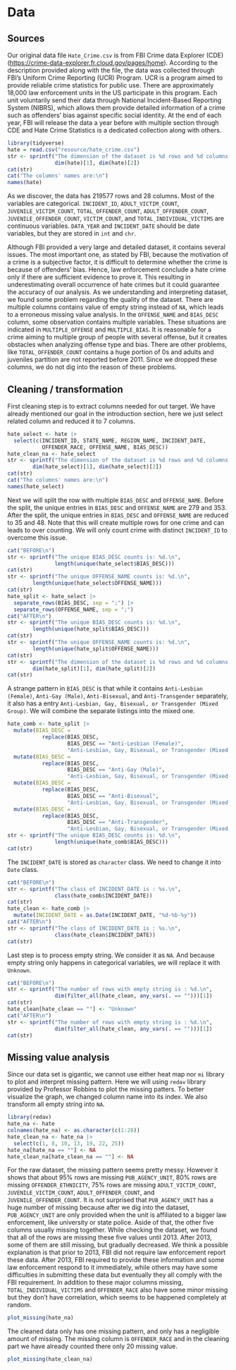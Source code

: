 # Data

## Sources

Our original data file `Hate_Crime.csv` is from FBI Crime data Explorer (CDE) (<https://crime-data-explorer.fr.cloud.gov/pages/home>). According to the description provided along with the file, the data was collected through FBI's Uniform Crime Reporting (UCR) Program. UCR is a program aimed to provide reliable crime statistics for public use. There are approximately 18,000 law enforcement units in the US participate in this program. Each unit voluntarily send their data through National Incident-Based Reporting System (NIBRS), which allows them provide detailed information of a crime such as offenders' bias against specific social identity. At the end of each year, FBI will release the data a year before with multiple section through CDE and Hate Crime Statistics is a dedicated collection along with others.

```r
library(tidyverse)
hate = read.csv("resource/hate_crime.csv")
str <- sprintf("The dimension of the dataset is %d rows and %d columns.\n",
               dim(hate)[1], dim(hate)[2])
cat(str)
cat("The columns' names are:\n")
names(hate)
```

As we discover, the data has 219577 rows and 28 columns. Most of the variables are categorical. `INCIDENT_ID`, `ADULT_VICTIM_COUNT`, `JUVENILE_VICTIM_COUNT`, `TOTAL_OFFENDER_COUNT`, `ADULT_OFFENDER_COUNT`, `JUVENILE_OFFENDER_COUNT`, `VICTIM_COUNT`, and `TOTAL_INDIVIDUAL_VICTIMS` are continuous variables. `DATA_YEAR` and `INCIDENT_DATE` should be date variables, but they are stored in `int` and `chr`.

Although FBI provided a very large and detailed dataset, it contains several issues. The most important one, as stated by FBI, because the motivation of a crime is a subjective factor, it is difficult to determine whether the crime is because of offenders' bias. Hence, law enforcement conclude a hate crime only if there are sufficient evidence to prove it. This resulting in underestimating overall occurrence of hate crimes but it could guarantee the accuracy of our analysis. As we understanding and interpreting dataset, we found some problem regarding the quality of the dataset. There are multiple columns contains value of empty string instead of `NA`, which leads to a erroneous missing value analysis. In the `OFFENSE_NAME` and `BIAS_DESC` column, some observation contains multiple variables. These situations are indicated in `MULTIPLE_OFFENSE` and `MULTIPLE_BIAS`. It is reasonable for a crime aiming to multiple group of people with several offense, but it creates obstacles when analyzing offense type and bias. There are other problems, like `TOTAL_OFFENDER_COUNT` contains a huge portion of 0s and adults and juveniles partition are not reported before 2011. Since we dropped these columns, we do not dig into the reason of these problems.

## Cleaning / transformation

First cleaning step is to extract columns needed for out target. We have already mentioned our goal in the introduction section, here we just select related column and reduced it to 7 columns.

```r
hate_select <- hate |>
  select(c(INCIDENT_ID, STATE_NAME, REGION_NAME, INCIDENT_DATE,
           OFFENDER_RACE, OFFENSE_NAME, BIAS_DESC))
hate_clean_na <- hate_select
str <- sprintf("The dimension of the dataset is %d rows and %d columns.\n", 
        dim(hate_select)[1], dim(hate_select)[2])
cat(str)
cat("The columns' names are:\n")
names(hate_select)
```

Next we will split the row with multiple `BIAS_DESC` and `OFFENSE_NAME`. Before the split, the unique entries in `BIAS_DESC` and `OFFENSE_NAME` are 279 and 353. After the split, the unique entries in `BIAS_DESC` and `OFFENSE_NAME` are reduced to 35 and 48. Note that this will create multiple rows for one crime and can leads to over counting. We will only count crime with distinct `INCIDENT_ID` to overcome this issue.

```r
cat("BEFORE\n")
str <- sprintf("The unique BIAS_DESC counts is: %d.\n",
               length(unique(hate_select$BIAS_DESC)))
cat(str)
str <- sprintf("The unique OFFENSE_NAME counts is: %d.\n",
        length(unique(hate_select$OFFENSE_NAME)))
cat(str)
hate_split <- hate_select |>
  separate_rows(BIAS_DESC, sep = ";") |>
  separate_rows(OFFENSE_NAME, sep = ";")
cat("AFTER\n")
str <- sprintf("The unique BIAS_DESC counts is: %d.\n",
        length(unique(hate_split$BIAS_DESC)))
cat(str)
str <- sprintf("The unique OFFENSE_NAME counts is: %d.\n",
        length(unique(hate_split$OFFENSE_NAME)))
cat(str)
str <- sprintf("The dimension of the dataset is %d rows and %d columns.\n", 
        dim(hate_split)[1], dim(hate_split)[2])
cat(str)
```

A strange pattern in `BIAS_DESC` is that while it contains `Anti-Lesbian (Female)`, `Anti-Gay (Male)`, `Anti-Bisexual`, and `Anti-Transgender` separately, it also has a entry `Anti-Lesbian, Gay, Bisexual, or Transgender (Mixed Group)`. We will combine the separate listings into the mixed one.

```r
hate_comb <- hate_split |>
  mutate(BIAS_DESC =
           replace(BIAS_DESC, 
                   BIAS_DESC == "Anti-Lesbian (Female)",
                   "Anti-Lesbian, Gay, Bisexual, or Transgender (Mixed Group)")) |>
  mutate(BIAS_DESC =
           replace(BIAS_DESC, 
                   BIAS_DESC == "Anti-Gay (Male)",
                   "Anti-Lesbian, Gay, Bisexual, or Transgender (Mixed Group)")) |>
  mutate(BIAS_DESC =
           replace(BIAS_DESC, 
                   BIAS_DESC == "Anti-Bisexual",
                   "Anti-Lesbian, Gay, Bisexual, or Transgender (Mixed Group)")) |>
  mutate(BIAS_DESC =
           replace(BIAS_DESC, 
                   BIAS_DESC == "Anti-Transgender",
                   "Anti-Lesbian, Gay, Bisexual, or Transgender (Mixed Group)"))
str <- sprintf("The unique BIAS_DESC counts is: %d.\n",
               length(unique(hate_comb$BIAS_DESC)))
cat(str)
```

The `INCIDENT_DATE` is stored as `character` class. We need to change it into `Date` class.

```r
cat("BEFORE\n")
str <- sprintf("The class of INCIDENT_DATE is : %s.\n",
               class(hate_comb$INCIDENT_DATE))
cat(str)
hate_clean <- hate_comb |>
  mutate(INCIDENT_DATE = as.Date(INCIDENT_DATE, "%d-%b-%y"))
cat("AFTER\n")
str <- sprintf("The class of INCIDENT_DATE is : %s.\n",
               class(hate_clean$INCIDENT_DATE))
cat(str)
```

Last step is to process empty string. We consider it as `NA`. And because empty string only happens in categorical variables, we will replace it with `Unknown`.

```r
cat("BEFORE\n")
str <- sprintf("The number of rows with empty string is : %d.\n",
               dim(filter_all(hate_clean, any_vars(. == "")))[1])
cat(str)
hate_clean[hate_clean == ""] <- "Unknown"
cat("AFTER\n")
str <- sprintf("The number of rows with empty string is : %d.\n",
               dim(filter_all(hate_clean, any_vars(. == "")))[1])
cat(str)
```

## Missing value analysis

Since our data set is gigantic, we cannot use either heat map nor `mi` library to plot and interpret missing pattern. Here we will using `redav` library provided by Professor Robbins to plot the missing patters. To better visualize the graph, we changed column name into its index. We also transform all empty string into `NA`.

```r
library(redav)
hate_na <- hate
colnames(hate_na) <- as.character(c(1:28))
hate_clean_na <- hate_na |>
  select(c(1, 8, 10, 13, 19, 22, 25))
hate_na[hate_na == ""] <- NA
hate_clean_na[hate_clean_na == ""] <- NA
```

For the raw dataset, the missing pattern seems pretty messy. However it shows that about 95% rows are missing `PUB_AGENCY_UNIT`, 80% rows are missing `OFFENDER_ETHNICITY`, 75% rows are missing `ADULT_VICTIM_COUNT`, `JUVENILE_VICTIM_COUNT`, `ADULT_OFFENDER_COUNT`, and `JUVENILE_OFFENDER_COUNT`. It is not surprised that `PUB_AGENCY_UNIT` has a huge number of missing because after we dig into the dataset, `PUB_AGENCY_UNIT` are only provided when the unit is affiliated to a bigger law enforcement, like university or state police. Aside of that, the other five columns usually missing together. While checking the dataset, we found that all of the rows are missing these five values until 2013. After 2013, some of them are still missing, but gradually decreased. We think a possible explanation is that prior to 2013, FBI did not require law enforcement report these data. After 2013, FBI required to provide these information and some law enforcement respond to it immediately, while others may have some difficulties in submitting these data but eventually they all comply with the FBI requirement. In addition to these major columns missing, `TOTAL_INDIVIDUAL_VICTIMS` and `OFFENDER_RACE` also have some minor missing but they don't have correlation, which seems to be happened completely at random.

```r
plot_missing(hate_na)
```

The cleaned data only has one missing pattern, and only has a negligible amount of missing. The missing column is `OFFENDER_RACE` and in the cleaning part we have already counted there only 20 missing value.

```r
plot_missing(hate_clean_na)
```